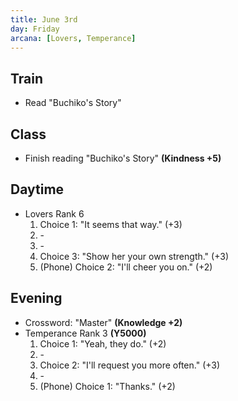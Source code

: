 ```yaml
---
title: June 3rd
day: Friday
arcana: [Lovers, Temperance]
---
```


## Train
- Read "Buchiko's Story"

## Class
- Finish reading "Buchiko's Story" **(Kindness +5)**

## Daytime
- Lovers Rank 6
    1. Choice 1: "It seems that way." (+3)
    1. \-
    1. \-
    1. Choice 3: "Show her your own strength." (+3)
    1. (Phone) Choice 2: "I'll cheer you on." (+2)

## Evening
- Crossword: "Master" **(Knowledge +2)**
- Temperance Rank 3 **(Y5000)**
    1. Choice 1: "Yeah, they do." (+2)
    1. \-
    1. Choice 2: "I'll request you more often." (+3)
    1. \-
    1. (Phone) Choice 1: "Thanks." (+2)